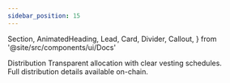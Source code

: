 ```yaml
---
sidebar_position: 15
---
```


  Section,
  AnimatedHeading,
  Lead,
  Card,
  Divider,
  Callout,
} from '@site/src/components/ui/Docs'

<Section>
  <AnimatedHeading as='h1'>Distribution</AnimatedHeading>
  <Lead>
    Transparent allocation with clear vesting schedules.
  </Lead>
  <div className='grid md:grid-cols-3 gap-3 mt-3'>
    <Card title='Ecosystem'></Card>
    <Card title='Team'></Card>
    <Card title='Community'></Card>
  </div>
  <Divider />
  <Callout type='tip'>
    Full distribution details available on-chain.
  </Callout>
</Section>

